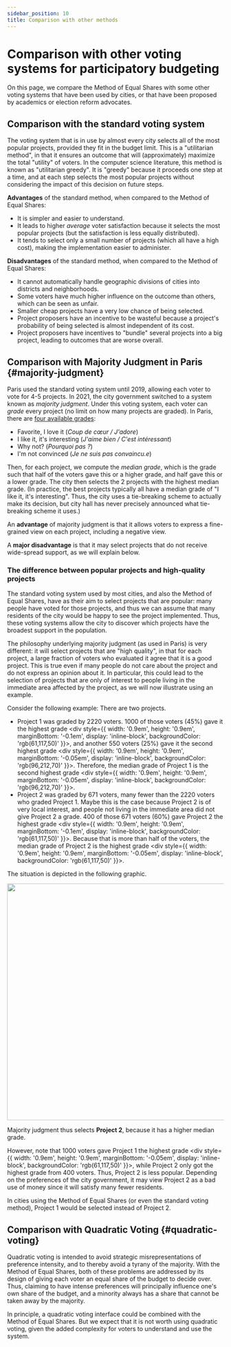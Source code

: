 ```yaml
---
sidebar_position: 10
title: Comparison with other methods
---
```



# Comparison with other voting systems for participatory budgeting

On this page, we compare the Method of Equal Shares with some other voting systems that have been used by cities, or that have been proposed by academics or election reform advocates.

## Comparison with the standard voting system

The voting system that is in use by almost every city selects all of the most popular projects, provided they fit in the budget limit.
This is a "utilitarian method", in that it ensures an outcome that will (approximately) maximize the total "utility" of voters.
In the computer science literature, this method is known as "utilitarian greedy". 
It is "greedy" because it proceeds one step at a time, and at each step selects the most popular projects without considering the impact of this decision on future steps.

**Advantages** of the standard method, when compared to the Method of Equal Shares:
* It is simpler and easier to understand.
* It leads to higher _average_ voter satisfaction because it selects the most popular projects (but the satisfaction is less equally distributed).
* It tends to select only a small number of projects (which all have a high cost), making the implementation easier to administer.

**Disadvantages** of the standard method, when compared to the Method of Equal Shares:
* It cannot automatically handle geographic divisions of cities into districts and neighborhoods.
* Some voters have much higher influence on the outcome than others, which can be seen as unfair.
* Smaller cheap projects have a very low chance of being selected.
* Project proposers have an incentive to be wasteful because a project's probability of being selected is almost independent of its cost.
* Project proposers have incentives to "bundle" several projects into a big project, leading to outcomes that are worse overall.


## Comparison with Majority Judgment in Paris {#majority-judgment}

Paris used the standard voting system until 2019, allowing each voter to vote for 4-5 projects. 
In 2021, the city government switched to a system known as _majority judgment_. 
Under this voting system, each voter can _grade_ every project (no limit on how many projects are graded).
In Paris, there are [four available grades](https://budgetparticipatif.paris.fr/bp/plugins/download/NoticeJugementMajoritaireBP.pdf):

* <div style={{ width: '0.9em', height: '0.9em', marginBottom: '-0.05em', display: 'inline-block', backgroundColor: 'rgb(61,117,50)' }}></div> Favorite, I love it (<i>Coup de cœur / J'adore</i>)
* <div style={{ width: '0.9em', height: '0.9em', marginBottom: '-0.05em', display: 'inline-block', backgroundColor: 'rgb(96,212,70)' }}></div> I like it, it's interesting (<i>J'aime bien / C'est intéressant</i>)
* <div style={{ width: '0.9em', height: '0.9em', marginBottom: '-0.05em', display: 'inline-block', backgroundColor: 'rgb(230,254,86)', border: '0.5px solid #888' }}></div> Why not? (<i>Pourquoi pas ?</i>)
* <div style={{ width: '0.9em', height: '0.9em', marginBottom: '-0.05em', display: 'inline-block', backgroundColor: 'rgb(198,53,39)' }}></div> I'm not convinced (<i>Je ne suis pas convaincu.e</i>)

Then, for each project, we compute the _median grade_, which is the grade such that half of the voters gave this or a higher grade, and half gave this or a lower grade.
The city then selects the 2 projects with the highest median grade.
(In practice, the best projects typically all have a median grade of "I like it, it's interesting". 
Thus, the city uses a tie-breaking scheme to actually make its decision, but city hall has never precisely announced what tie-breaking scheme it uses.)

An **advantage** of majority judgment is that it allows voters to express a fine-grained view on each project, including a negative view.

A **major disadvantage** is that it may select projects that do not receive wide-spread support, as we will explain below.

<h3>The difference between popular projects and high-quality projects</h3>

The standard voting system used by most cities, and also the Method of Equal Shares, have as their aim to select projects that are popular: many people have voted for those projects, and thus we can assume that many residents of the city would be happy to see the project implemented. Thus, these voting systems allow the city to discover which projects have the broadest support in the population.

The philosophy underlying majority judgment (as used in Paris) is very different: it will select projects that are "high quality", in that for each project, a large fraction of voters who evaluated it agree that it is a good project.
This is true even if many people do not care about the project and do not express an opinion about it.
In particular, this could lead to the selection of projects that are only of interest to people living in the immediate area affected by the project, as we will now illustrate using an example.

Consider the following example: There are two projects. 

* <SemiBold>Project 1</SemiBold> was graded by 2220 voters. 1000 of those voters (45%) gave it the highest grade <div style={{ width: '0.9em', height: '0.9em', marginBottom: '-0.1em', display: 'inline-block', backgroundColor: 'rgb(61,117,50)' }}></div>, 
and another 550 voters (25%) gave it the second highest grade <div style={{ width: '0.9em', height: '0.9em', marginBottom: '-0.05em', display: 'inline-block', backgroundColor: 'rgb(96,212,70)' }}></div>. Therefore, the median grade of Project 1 is the second highest grade <div style={{ width: '0.9em', height: '0.9em', marginBottom: '-0.05em', display: 'inline-block', backgroundColor: 'rgb(96,212,70)' }}></div>.
* <SemiBold>Project 2</SemiBold> was graded by 671 voters, many fewer than the 2220 voters who graded Project 1. Maybe this is the case because Project 2 is of <SemiBold>very local interest</SemiBold>, and people not living in the immediate area did not give Project 2 a grade. 400 of those 671 voters (60%) gave Project 2 the highest grade <div style={{ width: '0.9em', height: '0.9em', marginBottom: '-0.1em', display: 'inline-block', backgroundColor: 'rgb(61,117,50)' }}></div>.
Because that is more than half of the voters, the median grade of Project 2 is the highest grade <div style={{ width: '0.9em', height: '0.9em', marginBottom: '-0.05em', display: 'inline-block', backgroundColor: 'rgb(61,117,50)' }}></div>.

The situation is depicted in the following graphic.

<img src="../img/majority-judgment.svg" width="550" />

Majority judgment thus selects **Project 2**, because it has a higher median grade. 

However, note that 1000 voters gave Project 1 the highest grade <div style={{ width: '0.9em', height: '0.9em', marginBottom: '-0.05em', display: 'inline-block', backgroundColor: 'rgb(61,117,50)' }}></div>, while Project 2 only got the highest grade from 400 voters. Thus, Project 2 is less popular. Depending on the preferences of the city government, it may view Project 2 as a bad use of money since it will satisfy many fewer residents.

In cities using the Method of Equal Shares (or even the standard voting method), Project 1 would be selected instead of Project 2.

## Comparison with Quadratic Voting {#quadratic-voting}

Quadratic voting is intended to avoid strategic misrepresentations of preference intensity, and to thereby avoid a tyrany of the majority.
With the Method of Equal Shares, both of these problems are addressed by its design of giving each voter an equal share of the budget to decide over.
Thus, claiming to have intense preferences will principally influence one's own share of the budget, and a minority always has a share that cannot be taken away by the majority.

In principle, a quadratic voting interface could be combined with the Method of Equal Shares. 
But we expect that it is not worth using quadratic voting, given the added complexity for voters to understand and use the system.
